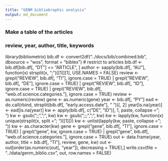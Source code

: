 ```yaml
---
title: "GENM bibliobraphic analysis"
output: md_document
---
```


### Make a table of the articles
    
### review, year, author, title, keywords
library(bibliometrix)
bib.df  <-  convert2df("../docs/bib/combined.bib", dbsource = "wos", format = "bibtex")
                                        # restrict to articles
bib.df <- bib.df[bib.df[, "DT"] == "ARTICLE", ]
author <- sapply(bib.df[, "AU"], function(x) strsplit(x, ";")[[1]][1], USE.NAMES = FALSE)
review <- grepl("REVIEW", bib.df[, "TI"], ignore.case = TRUE) | 
    grepl("REVIEW", bib.df[, "DE"], ignore.case = TRUE) | 
    grepl("REVIEW", bib.df[, "ID"], ignore.case = TRUE) | 
    grepl("REVIEW", bib.df[, "web.of.science.categories."], ignore.case = TRUE)
review <- as.numeric(review)
gene <- as.numeric(gene)
year  <- bib.df[, "PY"]
ead <- do.call(rbind, strsplit(bib.df[, "early.access.date"], " "))[, 2]
year[is.na(year)] <- ead[is.na(year)]
kw <- apply(bib.df[, c("DE", "ID")], 1, paste, collapse = "; ")
kw <- gsub(";;", ";", kw)
kw <- gsub(";;;", ";", kw)
kw <- lapply(kw, function(x) unique(strsplit(x, split = "; ")[[1]]))
kw  <- unlist(lapply(kw, paste, collapse = "; "))
kw <- as.character(kw)
gene <- grepl("gene", bib.df[, "TI"], ignore.case = TRUE) | 
    grepl("gene", kw, ignore.case = TRUE) | 
    grepl("gene", bib.df[, "web.of.science.categories."], ignore.case = TRUE)
out <- data.frame(year, author, title = bib.df[, "TI"], review, gene, kw)
out <- out[order(as.numeric(out[, "year"]), decreasing = TRUE),]
write.csv(file = "../data/genm_biblio.csv", out, row.names = FALSE)
